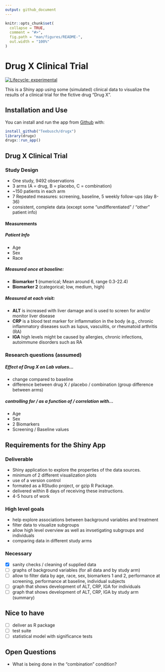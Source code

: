 ```yaml
---
output: github_document
---
```


<!-- README.md is generated from README.Rmd. Please edit that file -->

```r
knitr::opts_chunk$set(
  collapse = TRUE,
  comment = "#>",
  fig.path = "man/figures/README-",
  out.width = "100%"
)
```

# Drug X Clinical Trial

<!-- badges: start -->
[![Lifecycle: experimental](https://img.shields.io/badge/lifecycle-experimental-orange.svg)](https://www.tidyverse.org/lifecycle/#experimental)
<!-- badges: end -->

This is a Shiny app using some (simulated) clinical data to visualize the results of a clinical trial for the fictive drug "Drug X".

## Installation and Use

You can install and run the app from [Github](https://github.com/teebusch/drugx) with:

``` r
install_github("Teebusch/drugx")
library(drugx)
drugx::run_app()
```

## Drug X Clinical Trial 

### Study Design

- One study, 9492 observations
- 3 arms (A = drug, B = placebo, C = combination)
- ~150 patients in each arm
- 7 Repeated measures: screening, baseline, 5 weekly follow-ups (day 8-36)
- consistent, complete data (except some "undifferentiated" / "other" patient info)

#### Measurements

##### Patient Info

- Age
- Sex
- Race

##### Measured once at baseline:

- **Biomarker 1** (numerical; Mean around 6, range 0.3-22.4)
- **Biomarker 2** (categorical; low, medium, high)

##### Measured at each visit:

- **ALT** is increased with liver damage and is used to screen for and/or monitor liver disease
- **CRP** is a blood test marker for inflammation in the body (e.g., chronic inflammatory diseases such as lupus, vasculitis, or rheumatoid arthritis (RA)
- **IGA** high levels might be caused by allergies, chronic infections, autoimmune disorders such as RA


### Research questions (assumed)

##### Effect of Drug X on Lab values...

- change compared to baseline
- difference between drug X / placebo / combination (group difference between arms)

##### controlling for / as a function of / correlation with...

- Age
- Sex
- 2 Biomarkers
- Screening / Baseline values

## Requirements for the Shiny App 

### Deliverable

- Shiny application to explore the properties of the data sources.
- minimum of 2 different visualization plots
- use of a version control 
- formated as a RStudio project, or gzip R Package.
- delivered within 8 days of receiving these instructions.
- 4-5 hours of work

### High level goals

- help explore associations between background variables and treatment
- filter data to visualize subgroups
- allow high level overview as well as invsetigating subgroups and individuals
- comparing data in different study arms

### Necessary

- [x] sanity checks / cleaning of supplied data
- [ ] graphs of background variables (for all data and by study arm)
- [ ] allow to filter data by age, race, sex, biomarkers 1 and 2, performance at screening, performance at baseline, individual subjects
- [ ] graph that shows development of ALT, CRP, IGA for individuals 
- [ ] graph that shows development of ALT, CRP, IGA by study arm (summary)


## Nice to have

- [ ] deliver as R package
- [ ] test suite 
- [ ] statistical model with significance tests


## Open Questions

- What is being done in the "combination" condition?

